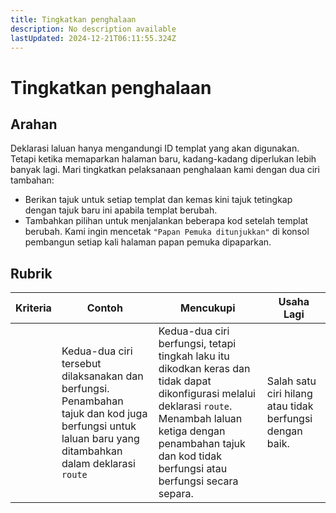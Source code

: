 ```yaml
---
title: Tingkatkan penghalaan
description: No description available
lastUpdated: 2024-12-21T06:11:55.324Z
---
```


# Tingkatkan penghalaan

## Arahan

Deklarasi laluan hanya mengandungi ID templat yang akan digunakan. Tetapi ketika memaparkan halaman baru, kadang-kadang diperlukan lebih banyak lagi. Mari tingkatkan pelaksanaan penghalaan kami dengan dua ciri tambahan:

- Berikan tajuk untuk setiap templat dan kemas kini tajuk tetingkap dengan tajuk baru ini apabila templat berubah.
- Tambahkan pilihan untuk menjalankan beberapa kod setelah templat berubah. Kami ingin mencetak `"Papan Pemuka ditunjukkan"` di konsol pembangun setiap kali halaman papan pemuka dipaparkan.

## Rubrik

| Kriteria | Contoh                                                                                                                          | Mencukupi                                                                                                                                                                                 | Usaha Lagi                                     |
| -------- | ---------------------------------------------------------------------------------------------------------------------------------- | ----------------------------------------------------------------------------------------------------------------------------------------------------------------------------------------- | ------------------------------------------------------- |
|          | Kedua-dua ciri tersebut dilaksanakan dan berfungsi. Penambahan tajuk dan kod juga berfungsi untuk laluan baru yang ditambahkan dalam deklarasi `route` | Kedua-dua ciri berfungsi, tetapi tingkah laku itu dikodkan keras dan tidak dapat dikonfigurasi melalui deklarasi `route`. Menambah laluan ketiga dengan penambahan tajuk dan kod tidak berfungsi atau berfungsi secara separa. | Salah satu ciri hilang atau tidak berfungsi dengan baik. |
